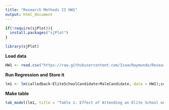 ```yaml
---
title: "Research Methods II HW1"
output: html_document
---
```



```r
if(!require(sjPlot)){
  install.packages("sjPlot")
}

library(sjPlot)
```

**Load data**
```r
HW1 <- read.csv("https://raw.githubusercontent.com/IsaacRaymundo/ResearchMethods-HW1/main/assignment1-research-methods.csv", sep = "")

```
**Run Regression and Store it**
```r
lm1 <- lm(calledback~EliteSchoolCandidate+MaleCandidate, data = HW1);summary(lm1)


```

**Make table**
```r

tab_model(lm1, title = "Table 1: Effect of Attending an Elite School on Job Call Backs" ,dv.labels = "Call Back",pred.labels = c("Intercept","Elite School Candidate", "Candidate Gender"),collapse.se = T,show.stat = T,CSS = list(css.depvarhead = "no-italics;text-align: center;",css.thead= "no-italics;font-weight:normal;" ),string.pred = "Variable",string.ci= "95% CI",string.stat= "t(861)", file = "HW2Table.tex")

```
